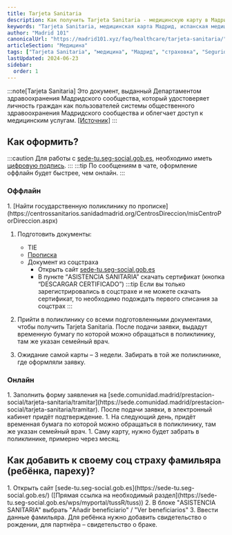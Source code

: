 ```yaml
---
title: Tarjeta Sanitaria
description: Как получить Tarjeta Sanitaria - медицинскую карту в Мадриде. Пошаговое руководство по оформлению испанской медицинской страховки.
keywords: "Tarjeta Sanitaria, медицинская карта Мадрид, испанская медицина, медицинская страховка Испания, Seguridad Social"
author: "Madrid 101"
canonicalUrl: "https://madrid101.xyz/faq/healthcare/tarjeta-sanitaria/"
articleSection: "Медицина"
tags: ["Tarjeta Sanitaria", "медицина", "Мадрид", "страховка", "Seguridad Social", "здравоохранение"]
lastUpdated: 2024-06-23
sidebar:
  order: 1
---
```



:::note[Tarjeta Sanitaria]
Это документ, выданный Департаментом здравоохранения Мадридского сообщества, который удостоверяет личность граждан как пользователей системы общественного здравоохранения Мадридского сообщества и облегчает доступ к медицинским услугам.
[[Источник]](https://www.comunidad.madrid/servicios/salud/tarjeta-sanitaria)
:::

## Как оформить?
:::caution
Для работы с [sede-tu.seg-social.gob.es](https://sede-tu.seg-social.gob.es/), необходимо иметь [цифровую подпись](/faq/city-authorities/digital-certificate/).
:::
:::tip
По сообщениям в чате, оформление оффлайн будет быстрее, чем онлайн.
:::

### Оффлайн

<Steps>
1. [Найти государственную поликлинику по прописке](https://centrossanitarios.sanidadmadrid.org/CentrosDireccion/misCentroPorDireccion.aspx)

1. Подготовить документы:
    - TIE
    - [Прописка](/faq/city-authorities/residence-registration/)
    - Документ из соцстраха
      - Открыть сайт [sede-tu.seg-social.gob.es](https://sede-tu.seg-social.gob.es/)
      - В пункте “ASISTENCIA SANITARIA” скачать сертификат (кнопка “DESCARGAR CERTIFICADO”)
    :::tip
    Если вы только зарегистрировались в соцстрахе и не можете скачать сертификат, то необходимо подождать первого списания за соцстрах
    :::

1. Прийти в поликлинику со всеми подготовленными документами, чтобы получить Tarjeta Sanitaria. После подачи заявки, выдадут временную бумагу по которой можно обращаться в поликлинику, там же указан семейный врач.
1. Ожидание самой карты – 3 недели. Забирать в той же поликлинике, где оформляли заявку.

</Steps>

### Онлайн

<Steps>
1. Заполнить форму заявления на [sede.comunidad.madrid/prestacion-social/tarjeta-sanitaria/tramitar](https://sede.comunidad.madrid/prestacion-social/tarjeta-sanitaria/tramitar). После подачи заявки, в электронный кабинет придёт подтверждение.
1. На следующий день, придёт временная бумага по которой можно обращаться в поликлинику, там же указан семейный врач.
1. Саму карту, нужно будет забрать в поликлинике, примерно через месяц.
</Steps>

## Как добавить к своему соц страху фамильяра (ребёнка, пареху)?

<Steps>
1. Открыть сайт [sede-tu.seg-social.gob.es](https://sede-tu.seg-social.gob.es/) ([Прямая ссылка на необходимый раздел](https://sede-tu.seg-social.gob.es/wps/myportal/tussR/tuss))
2. В блоке "ASISTENCIA SANITARIA" выбрать "Añadir beneficiario" / "Ver beneficiarios"
3. Ввести данные фамильяра. Для ребёнка нужно добавить свидетельство о рождении, для партнёра – свидетельство о браке.
</Steps>
